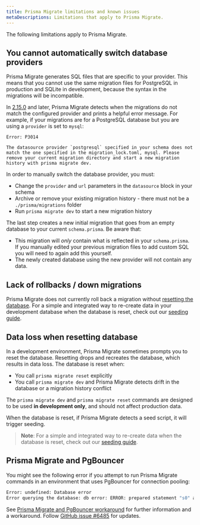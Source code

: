 ```yaml
---
title: Prisma Migrate limitations and known issues
metaDescriptions: Limitations that apply to Prisma Migrate.
---
```


<TopBlock>

The following limitations apply to Prisma Migrate.

</TopBlock>

## You cannot automatically switch database providers

Prisma Migrate generates SQL files that are specific to your provider. This means that you cannot use the same migration files for PostgreSQL in production and SQLite in development, because the syntax in the migrations will be incompatible.

In [2.15.0](https://github.com/prisma/prisma/releases/2.15.0) and later, Prisma Migrate detects when the migrations do not match the configured provider and prints a helpful error message. For example, if your migrations are for a PostgreSQL database but you are using a `provider` is set to `mysql`:

```
Error: P3014

The datasource provider `postgresql` specified in your schema does not match the one specified in the migration_lock.toml, mysql. Please remove your current migration directory and start a new migration history with prisma migrate dev.
```

In order to manually switch the database provider, you must:

- Change the `provider` and `url` parameters in the `datasource` block in your schema
- Archive or remove your existing migration history - there must not be a `./prisma/migrations` folder
- Run `prisma migrate dev` to start a new migration history

The last step creates a new initial migration that goes from an empty database to your current `schema.prisma`. Be aware that:

- This migration will _only_ contain what is reflected in your `schema.prisma`. If you manually edited your previous migration files to add custom SQL you will need to again add this yourself.
- The newly created database using the new provider will not contain any data.

## Lack of rollbacks / down migrations

Prisma Migrate does not currently roll back a migration without [resetting the database](#data-loss-when-resetting-database).
For a simple and integrated way to re-create data in your development database when the database is reset, check out our [seeding guide](../../../guides/database/seed-database).

## Data loss when resetting database

In a development environment, Prisma Migrate sometimes prompts you to reset the database. Resetting drops and recreates the database, which results in data loss. The database is reset when:

- You call `prisma migrate reset` explicitly
- You call `prisma migrate dev` and Prisma Migrate detects drift in the database or a migration history conflict

The `prisma migrate dev` and `prisma migrate reset` commands are designed to be used **in development only**, and should not affect production data.

When the database is reset, if Prisma Migrate detects a seed script, it will trigger seeding.

> **Note**: For a simple and integrated way to re-create data when the database is reset, check out our [seeding guide](../../../guides/database/seed-database).

## Prisma Migrate and PgBouncer

You might see the following error if you attempt to run Prisma Migrate commands in an environment that uses PgBouncer for connection pooling:

```bash
Error: undefined: Database error
Error querying the database: db error: ERROR: prepared statement "s0" already exists
```

See [Prisma Migrate and PgBouncer workaround](../../../guides/performance-and-optimization/connection-management/configure-pg-bouncer) for further information and a workaround. Follow [GitHub issue #6485](https://github.com/prisma/prisma/issues/6485) for updates.
